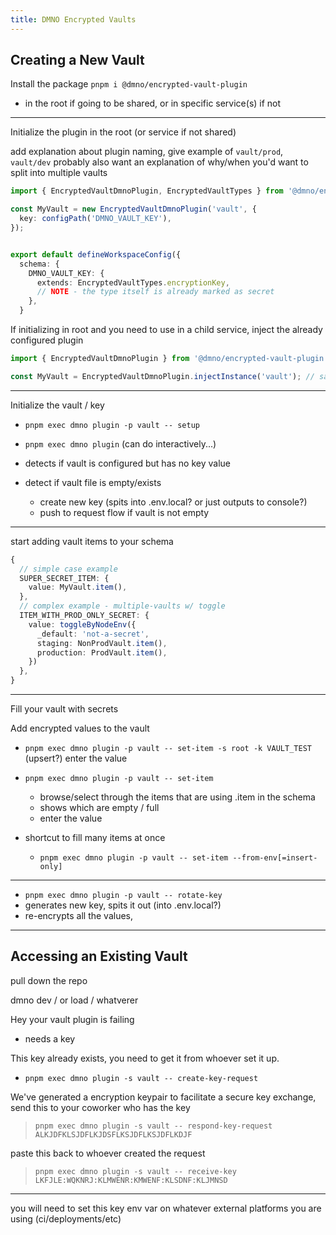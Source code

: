 ```yaml
---
title: DMNO Encrypted Vaults
---
```


## Creating a New Vault

Install the package
`pnpm i @dmno/encrypted-vault-plugin`
- in the root if going to be shared, or in specific service(s) if not

-----

Initialize the plugin in the root (or service if not shared)

add explanation about plugin naming, give example of `vault/prod`, `vault/dev`
probably also want an explanation of why/when you'd want to split into multiple vaults

```typescript
import { EncryptedVaultDmnoPlugin, EncryptedVaultTypes } from '@dmno/encrypted-vault-plugin';

const MyVault = new EncryptedVaultDmnoPlugin('vault', {
  key: configPath('DMNO_VAULT_KEY'),
});


export default defineWorkspaceConfig({
  schema: {
    DMNO_VAULT_KEY: {
      extends: EncryptedVaultTypes.encryptionKey,
      // NOTE - the type itself is already marked as secret
    },
  }
```

If initializing in root and you need to use in a child service, inject the already configured plugin

```typescript
import { EncryptedVaultDmnoPlugin } from '@dmno/encrypted-vault-plugin';

const MyVault = EncryptedVaultDmnoPlugin.injectInstance('vault'); // same "instance name" it was created with
```

-----

Initialize the vault / key

- `pnpm exec dmno plugin -p vault -- setup`
- `pnpm exec dmno plugin`
  (can do interactively...)

- detects if vault is configured but has no key value
- detect if vault file is empty/exists
  - create new key (spits into .env.local? or just outputs to console?)
  - push to request flow if vault is not empty


-----

start adding vault items to your schema
```typescript
{
  // simple case example
  SUPER_SECRET_ITEM: {
    value: MyVault.item(),
  },
  // complex example - multiple-vaults w/ toggle
  ITEM_WITH_PROD_ONLY_SECRET: {
    value: toggleByNodeEnv({
      _default: 'not-a-secret',
      staging: NonProdVault.item(),
      production: ProdVault.item(),
    })
  },
}
```

----
Fill your vault with secrets

Add encrypted values to the vault
- `pnpm exec dmno plugin -p vault -- set-item -s root -k VAULT_TEST` (upsert?)
   enter the value

- `pnpm exec dmno plugin -p vault -- set-item`
  - browse/select through the items that are using .item in the schema
  - shows which are empty / full
  - enter the value

- shortcut to fill many items at once
  - `pnpm exec dmno plugin -p vault -- set-item --from-env[=insert-only]`


-----

- `pnpm exec dmno plugin -p vault -- rotate-key`
- generates new key, spits it out (into .env.local?)
- re-encrypts all the values, 




-----------------------

## Accessing an Existing Vault

pull down the repo

dmno dev / or load / whatverer

Hey your vault plugin is failing
- needs a key

This key already exists, you need to get it from whoever set it up.
- `pnpm exec dmno plugin -s vault -- create-key-request`

We've generated a encryption keypair to facilitate a secure key exchange, send this to your coworker who has the key
> `pnpm exec dmno plugin -s vault -- respond-key-request ALKJDFKLSJDFLKJDSFLKSJDFLKSJDFLKDJF`

paste this back to whoever created the request
> `pnpm exec dmno plugin -s vault -- receive-key LKFJLE:WQKNRJ:KLMWENR:KMWENF:KLSDNF:KLJMNSD`


------

you will need to set this key env var on whatever external platforms you are using (ci/deployments/etc)
